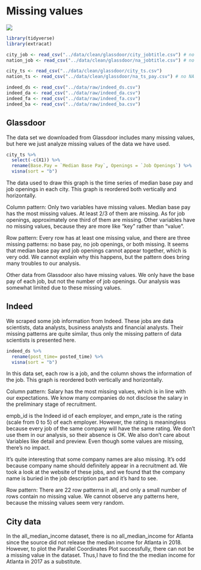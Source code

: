 # Missing values

![](../others/resource/44.png)

```{r, echo=FALSE}
library(tidyverse)
library(extracat)

city_job <- read_csv("../data/clean/glassdoor/city_jobtitle.csv") # no NA
nation_job <- read_csv("../data/clean/glassdoor/na_jobtitle.csv") # no NA

city_ts <- read_csv("../data/clean/glassdoor/city_ts.csv")
nation_ts <- read_csv("../data/clean/glassdoor/na_ts_pay.csv") # no NA
```

```{r, echo=FALSE}
indeed_ds <- read_csv("../data/raw/indeed_ds.csv")
indeed_da <- read_csv("../data/raw/indeed_da.csv")
indeed_fa <- read_csv("../data/raw/indeed_fa.csv")
indeed_ba <- read_csv("../data/raw/indeed_ba.csv")
```

## Glassdoor

The data set we downloaded from Glassdoor includes many missing values, but here we just analyze missing values of the data we have used. 

```{r, echo=FALSE}
city_ts %>% 
  select(-c(X1)) %>% 
  rename(Base.Pay = `Median Base Pay`, Openings = `Job Openings`) %>% 
  visna(sort = "b")
```


The data used to draw this graph is the time series of median base pay and job openings in each city. This graph is reordered both vertically and horizontally.

Column pattern: Only two variables have missing values. Median base pay has the most missing values. At least 2/3 of them are missing. As for job openings, approximately one third of them are missing. Other variables have no missing values, because they are more like "key" rather than "value".

Row pattern: Every row has at least one missing value, and there are three missing patterns: no base pay, no job openings, or both missing. It seems that median base pay and job openings cannot appear together, which is very odd. We cannot explain why this happens, but the pattern does bring many troubles to our analysis. 

Other data from Glassdoor also have missing values. We only have the base pay of each job, but not the number of job openings. Our analysis was somewhat limited due to these missing values. 


## Indeed

We scraped some job information from Indeed. These jobs are data scientists, data analysts, business analysts and financial analysts. Their missing patterns are quite similar, thus only the missing pattern of data scientists is presented here. 


```{r, echo=FALSE}
indeed_ds %>% 
  rename(post_time= posted_time) %>% 
  visna(sort = "b")
```

In this data set, each row is a job, and the column shows the information of the job. This graph is reordered both vertically and horizontally.

Column pattern: Salary has the most missing values, which is in line with our expectations. We know many companies do not disclose the salary in the preliminary stage of recruitment.

empb_id is the Indeed id of each employer, and empn_rate is the rating (scale from 0 to 5) of each employer. However, the rating is meaningless because every job of the same company will have the same rating. We don't use them in our analysis, so their absence is OK. We also don't care about Variables like detail and preview. Even though some values are missing, there's no impact. 

It's quite interesting that some company names are also missing. It's odd because company name should definitely appear in a recruitment ad. We took a look at the website of these jobs, and we found that the company name is buried in the job description part and it's hard to see.

Row pattern: There are 22 row patterns in all, and only a small number of rows contain no missing value. We cannot observe any patterns here, because the missing values seem very random.


## City data
In the all_median_income dataset, there is no all_median_income for Atlanta since the source did not release the median income for Atlanta in 2018. However, to plot the Parallel Coordinates Plot successfully, there can not be a missing value in the dataset. Thus,I have to find the the median income for Atlanta in 2017 as a substitute.

